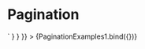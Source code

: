 
<Meta title="Components/Pagination" component={Pagination} />

# Pagination

<Canvas>
  <Story
    name="Pagination"
    parameters={{
      docs: {
        source: {
          code: dedent`
            <Pagination pagesCount={10} />
            <PaginationPrimary pagesCount={10} />
            <PaginationAccent pagesCount={10} />
            <PaginationOutline pagesCount={10} />
            <PaginationOutlinePrimary pagesCount={10} />
            <PaginationOutlineAccent pagesCount={10} />
          `
        }
      }
    }}
  >
    {PaginationExamples1.bind({})}
  </Story>
  <ArgsTable of={Pagination} />
</Canvas>
